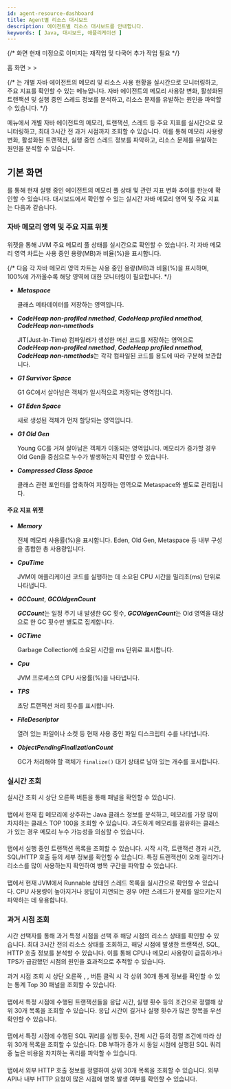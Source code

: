 ```yaml
---
id: agent-resource-dashboard
title: Agent별 리소스 대시보드
description: 에이전트별 리소스 대시보드를 안내합니다. 
keywords: [ Java, 대시보드, 애플리케이션 ]
---
```


{/* 화면 현재 미정으로 이미지는 재작업 및 다국어 추가 작업 필요 */}

홈 화면 &gt; <Cmdname sid="side_dashboard" className="uitext" /> &gt; <Cmdname sid="side_agentResourceDashboard" className="uitext" />

{/* <Cmdname sid="side_agentResourceDashboard" className="uitext" />는 개별 자바 에이전트의 메모리 및 리소스 사용 현황을 실시간으로 모니터링하고, 주요 지표를 확인할 수 있는 메뉴입니다. 자바 에이전트의 메모리 사용량 변화, 활성화된 트랜잭션 및 실행 중인 스레드 정보를 분석하고, 리소스 문제를 유발하는 원인을 파악할 수 있습니다. */}

<Cmdname sid="side_agentResourceDashboard" className="uitext" /> 메뉴에서 개별 자바 에이전트의 메모리, 트랜잭션, 스레드 등 주요 지표를 실시간으로 모니터링하고, 최대 3시간 전 과거 시점까지 조회할 수 있습니다. 이를 통해 메모리 사용량 변화, 활성화된 트랜잭션, 실행 중인 스레드 정보를 파악하고, 리소스 문제를 유발하는 원인을 분석할 수 있습니다.


<ImgLang img="apm-java-agent-resource-dashboard.png" desc="Agent Resource Dashboard" />

## 기본 화면

<Cmdname sid="side_agentResourceDashboard" className="uitext" />를 통해 현재 실행 중인 에이전트의 메모리 풀 상태 및 관련 지표 변화 추이를 한눈에 확인할 수 있습니다. 대시보드에서 확인할 수 있는 실시간 자바 메모리 영역 및 주요 지표는 다음과 같습니다. 

### 자바 메모리 영역 및 주요 지표 위젯

#### <Cmdname sid="TTL09121" className="uitext" />

<Cmdname sid="TTL09121" className="uitext" /> 위젯을 통해 JVM 주요 메모리 풀 상태를 실시간으로 확인할 수 있습니다. 각 자바 메모리 영역 차트는 사용 중인 용량(MB)과 비율(%)을 표시합니다.

{/* 다음 각 자바 메모리 영역 차트는 사용 중인 용량(MB)과 비율(%)을 표시하며, 100%에 가까울수록 해당 영역에 대한 모니터링이 필요합니다. */}

* ***Metaspace***

  클래스 메타데이터를 저장하는 영역입니다. 

* ***CodeHeap non-profiled nmethod***, ***CodeHeap profiled nmethod***, ***CodeHeap non-nmethods***

  JIT(Just-In-Time) 컴파일러가 생성한 머신 코드를 저장하는 영역으로 ***CodeHeap non-profiled nmethod***, ***CodeHeap profiled nmethod***, ***CodeHeap non-nmethods***는 각각 컴파일된 코드를 용도에 따라 구분해 보관합니다.

* ***G1 Survivor Space***
  
  G1 GC에서 살아남은 객체가 일시적으로 저장되는 영역입니다.

* ***G1 Eden Space***
  
  새로 생성된 객체가 먼저 할당되는 영역입니다.

* ***G1 Old Gen***
  
  Young GC를 거쳐 살아남은 객체가 이동되는 영역입니다. 메모리가 증가할 경우 Old Gen을 중심으로 누수가 발생하는지 확인할 수 있습니다.

* ***Compressed Class Space***
  
  클래스 관련 포인터를 압축하여 저장하는 영역으로 Metaspace와 별도로 관리됩니다.

#### 주요 지표 위젯

<Columns>
<Column className="text--left width--60">

* ***Memory***

  전체 메모리 사용률(%)을 표시합니다. Eden, Old Gen, Metaspace 등 내부 구성을 종합한 총 사용량입니다.

* ***CpuTime***

  JVM이 애플리케이션 코드를 실행하는 데 소요된 CPU 시간을 밀리초(ms) 단위로 나타냅니다. 

* ***GCCount***, ***GCOldgenCount***

  ***GCCount***는 일정 주기 내 발생한 GC 횟수, ***GCOldgenCount***는 Old 영역을 대상으로 한 GC 횟수만 별도로 집계합니다.

* ***GCTime***

  Garbage Collection에 소요된 시간을 ms 단위로 표시합니다. 

</Column>
<Column className="text--left">

* ***Cpu***

  JVM 프로세스의 CPU 사용률(%)을 나타냅니다.

* ***TPS***

  초당 트랜잭션 처리 횟수를 표시합니다. 

* ***FileDescriptor***

  열려 있는 파일이나 소켓 등 현재 사용 중인 파일 디스크립터 수를 나타냅니다.

* ***ObjectPendingFinalizationCount***

  GC가 처리해야 할 객체가 `finalize()` 대기 상태로 남아 있는 개수를 표시합니다. 

</Column>
</Columns>

### 실시간 조회

실시간 조회 시 상단 오른쪽 버튼을 통해 <Cmdname sid="TTL09459" className="uitext" /> 패널을 확인할 수 있습니다. 

#### <Cmdname sid="heap_histogram" className="uitext" />

<Cmdname sid="heap_histogram" className="uitext" /> 탭에서 현재 힙 메모리에 상주하는 Java 클래스 정보를 분석하고, 메모리를 가장 많이 차지하는 클래스 TOP 100을 조회할 수 있습니다. 과도하게 메모리를 점유하는 클래스가 있는 경우 메모리 누수 가능성을 의심할 수 있습니다.


#### <Cmdname sid="active_transaction" className="uitext" />

<Cmdname sid="active_transaction" className="uitext" /> 탭에서 실행 중인 트랜잭션 목록을 조회할 수 있습니다. 시작 시각, 트랜잭션 경과 시간, SQL/HTTP 호출 등의 세부 정보를 확인할 수 있습니다. 특정 트랜잭션이 오래 걸리거나 리소스를 많이 사용하는지 확인하여 병목 구간을 파악할 수 있습니다.


#### <Cmdname sid="BTN09457" className="uitext" />

<Cmdname sid="BTN09457" className="uitext" /> 탭에서 현재 JVM에서 Runnable 상태인 스레드 목록을 실시간으로 확인할 수 있습니다. CPU 사용량이 높아지거나 응답이 지연되는 경우 어떤 스레드가 문제를 일으키는지 파악하는 데 유용합니다.

### 과거 시점 조회 

시간 선택자를 통해 과거 특정 시점을 선택 후 해당 시점의 리소스 상태를 확인할 수 있습니다. 최대 3시간 전의 리소스 상태를 조회하고, 해당 시점에 발생한 트랜잭션, SQL, HTTP 호출 정보를 분석할 수 있습니다. 이를 통해 CPU나 메모리 사용량이 급등하거나 TPS가 급감했던 시점의 원인을 효과적으로 추적할 수 있습니다.

과거 시점 조회 시 상단 오른쪽 <Cmdname sid="transaction" className="uitext" />, <Cmdname sid="statistics_sql" className="uitext" />, <Cmdname sid="BTN09458" className="uitext" /> 버튼 클릭 시 각 상위 30개 통계 정보를 확인할 수 있는 <UI>통계 Top 30</UI> 패널을 조회할 수 있습니다. 

#### <Cmdname sid="transaction" className="uitext" />

<Cmdname sid="transaction" className="uitext" /> 탭에서 특정 시점에 수행된 트랜잭션들을 응답 시간, 실행 횟수 등의 조건으로 정렬해 상위 30개 목록을 조회할 수 있습니다. 응답 시간이 길거나 실행 횟수가 많은 항목을 우선 확인할 수 있습니다. 

#### <Cmdname sid="statistics_sql" className="uitext" />

<Cmdname sid="statistics_sql" className="uitext" /> 탭에서 특정 시점에 수행된 SQL 쿼리를 실행 횟수, 전체 시간 등의 정렬 조건에 따라 상위 30개 목록을 조회할 수 있습니다. DB 부하가 증가 시 동일 시점에 실행된 SQL 쿼리 중 높은 비용을 차지하는 쿼리를 파악할 수 있습니다.

#### <Cmdname sid="BTN09458" className="uitext" />

<Cmdname sid="BTN09458" className="uitext" /> 탭에서 외부 HTTP 호출 정보를 정렬하여 상위 30개 목록을 조회할 수 있습니다. 외부 API나 내부 HTTP 요청이 많은 시점에 병목 발생 여부를 확인할 수 있습니다. 

